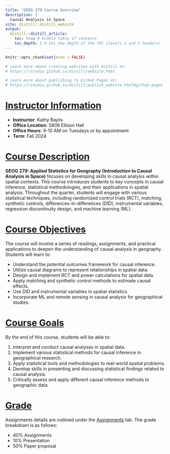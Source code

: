 ```yaml
---
title: "GEOG 279 Course Overview"
description: |
  Causal Analysis in Space
site: distill::distill_website
output: 
  distill::distill_article:
    toc: true # Enable table of contents
    toc_depth: 2 # Set the depth of the TOC (levels 1 and 2 headers)
---
```




```r
knitr::opts_chunk$set(echo = FALSE)

# Learn more about creating websites with Distill at:
# https://rstudio.github.io/distill/website.html

# Learn more about publishing to GitHub Pages at:
# https://rstudio.github.io/distill/publish_website.html#github-pages

```


# [Instructor Information](#instructor-information)

::: {.callout-note}
- **Instructor**: Kathy Baylis
- **Office Location**: 5808 Ellison Hall
- **Office Hours**: 9-10 AM on Tuesdays or by appointment
- **Term**: Fall 2024
:::

# [Course Description](#course-description)

**GEOG 279: Applied Statistics for Geography (Introduction to Causal Analysis in Space)** focuses on developing skills in causal analysis within spatial contexts. This course introduces students to key concepts in causal inference, statistical methodologies, and their applications in spatial analysis. Throughout the quarter, students will engage with various statistical techniques, including randomized control trials (RCT), matching, synthetic controls, differences-in-differences (DID), instrumental variables, regression discontinuity design, and machine learning (ML).

# [Course Objectives](#course-objectives)

The course will involve a series of readings, assignments, and practical applications to deepen the understanding of causal analysis in geography. Students will learn to:

- Understand the potential outcomes framework for causal inference.
- Utilize causal diagrams to represent relationships in spatial data.
- Design and implement RCT and power calculations for spatial data.
- Apply matching and synthetic control methods to estimate causal effects.
- Use DID and instrumental variables in spatial statistics.
- Incorporate ML and remote sensing in causal analysis for geographical studies.

# [Course Goals](#course-goals)

By the end of this course, students will be able to:

1. Interpret and conduct causal analyses in spatial data.
2. Implement various statistical methods for causal inference in geographical research.
3. Apply statistical tools and methodologies to real-world spatial problems.
4. Develop skills in presenting and discussing statistical findings related to causal analysis.
5. Critically assess and apply different causal inference methods to geographic data.


# [Grade](#course-garde)

Assignments details are outlined under the [Assignments](/assignments.Rmd) tab. The grade breakdown is as follows:

- 40% Assignments
- 10% Presentation
- 50% Paper proposal 

